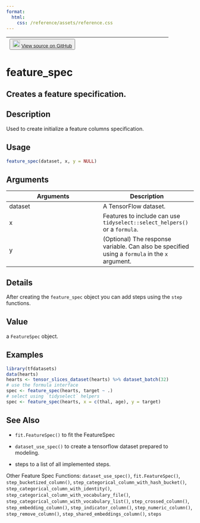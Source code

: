 ```yaml
---
format:
  html:
    css: /reference/assets/reference.css
---
```


| <button class="button"> ![](/reference/assets/GitHub-Mark-32px.png){width="20"} [View source on GitHub](https://github.com/rstudio/tfdatasets//blob/main/R/feature_spec.R#L972) </button> |
|:------------------------------:|:--------------------------------------:|

# feature_spec

## Creates a feature specification.

## Description
Used to create initialize a feature columns specification. 


## Usage
```r
feature_spec(dataset, x, y = NULL) 
```

## Arguments
|Arguments|Description|
|---|---|
| dataset | A TensorFlow dataset. |
| x | Features to include can use `tidyselect::select_helpers()` or a `formula`. |
| y | (Optional) The response variable. Can also be specified using a `formula` in the `x` argument. |

## Details
After creating the `feature_spec` object you can add steps using the `step` functions. 


## Value
a `FeatureSpec` object. 


## Examples
```r
library(tfdatasets) 
data(hearts) 
hearts <- tensor_slices_dataset(hearts) %>% dataset_batch(32) 
# use the formula interface 
spec <- feature_spec(hearts, target ~ .) 
# select using `tidyselect` helpers 
spec <- feature_spec(hearts, x = c(thal, age), y = target) 
```

## See Also

- `fit.FeatureSpec()` to fit the FeatureSpec 

- `dataset_use_spec()` to create a tensorflow dataset prepared to modeling. 

- steps to a list of all implemented steps. 

Other Feature Spec Functions:  `dataset_use_spec()`, `fit.FeatureSpec()`, `step_bucketized_column()`, `step_categorical_column_with_hash_bucket()`, `step_categorical_column_with_identity()`, `step_categorical_column_with_vocabulary_file()`, `step_categorical_column_with_vocabulary_list()`, `step_crossed_column()`, `step_embedding_column()`, `step_indicator_column()`, `step_numeric_column()`, `step_remove_column()`, `step_shared_embeddings_column()`, `steps`


